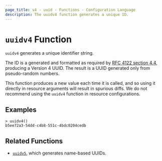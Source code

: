 ```yaml
---
page_title: v4 - uuid - Functions - Configuration Language
description: The uuidv4 function generates a unique ID.
---
```


# `uuidv4` Function

`uuidv4` generates a unique identifier string.

The ID is a generated and formatted as required by [RFC 4122 section
4.4](https://tools.ietf.org/html/rfc4122#section-4.4), producing a Version 4
UUID. The result is a UUID generated only from pseudo-random numbers.

This function produces a new value each time it is called, and so using it
directly in resource arguments will result in spurious diffs. We do not
recommend using the `uuidv4` function in resource configurations.

## Examples

```shell-session
> uuidv4()
b5ee72a3-54dd-c4b8-551c-4bdc0204cedb
```

## Related Functions

- [`uuidv5`](/docs/templates/hcl_templates/functions/uuid/uuidv5), which generates name-based UUIDs.

